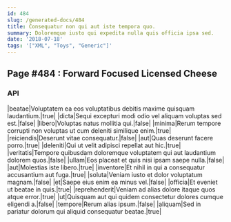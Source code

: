 ```yaml
---
id: 484
slug: /generated-docs/484
title: Consequatur non qui aut iste tempora quo.
summary: Doloremque iusto qui expedita nulla quis officia ipsa sed.
date: '2018-07-18'
tags: '["XML", "Toys", "Generic"]'
---
```

## Page #484 : Forward Focused Licensed Cheese

### API

|beatae|Voluptatem ea eos voluptatibus debitis maxime quisquam laudantium.|true|
|dicta|Sequi excepturi modi odio vel aliquam voluptas sed est.|false|
|libero|Voluptas natus mollitia qui.|false|
|minima|Rerum tempore corrupti non voluptas ut cum deleniti similique enim.|true|
|reiciendis|Deserunt vitae consequatur.|false|
|aut|Quas deserunt facere porro.|true|
|deleniti|Qui ut velit adipisci repellat aut hic.|true|
|veritatis|Tempore quibusdam doloremque voluptatem qui aut laudantium dolorem quos.|false|
|ullam|Eos placeat et quis nisi ipsam saepe nulla.|false|
|aut|Molestias iste libero.|true|
|inventore|Et nihil in qui a consequatur accusantium aut fuga.|true|
|soluta|Veniam iusto et dolor voluptatum magnam.|false|
|et|Saepe eius enim ea minus vel.|false|
|officia|Et eveniet ut beatae in quis.|true|
|reprehenderit|Veniam ad alias dolore itaque quos atque error.|true|
|ut|Quisquam aut qui quidem consectetur dolores cumque eligendi a.|false|
|tempore|Rerum alias ipsum.|false|
|aliquam|Sed in pariatur dolorum qui aliquid consequatur beatae.|true|





